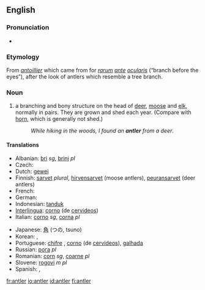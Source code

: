 ==English==
{{wikipedia}}

===Pronunciation===
*{{audio|en-us-antler.ogg|Audio (US)}}

===Etymology===
From {{F.}} ''[[antoillier]]'' which came from {{L.}} for ''[[rarum]] [[ante]] [[ocularis]]'' (“branch before the eyes”), after the look of antlers which resemble a tree branch.

===Noun===
{{en-noun}}

# a branching and bony structure on the head of [[deer]], [[moose]] and [[elk]], normally in pairs. They are grown and shed each year. (Compare with [[horn]], which is generally not shed.)
#:''While hiking in the woods, I found an '''antler''' from a deer''.

====Translations====
{{trans-top|bony structure on the head of deer, moose and elk}}
*Albanian: [[bri]] ''sg'', [[brinj]] ''pl''
* Czech: {{t-|cs|paroh|m}}
*Dutch: [[gewei]] {{n}}
*Finnish: [[sarvet]] ''plural'', [[hirvensarvet]] (moose antlers), [[peuransarvet]] (deer antlers)
* French: {{t+|fr|bois|m}}
* German: {{t+|de|Geweih|n}}
*Indonesian: [[tanduk]]
*[[Interlingua]]: [[corno]] (de [[cervideo]]s)
*Italian: [[corno]] ''sg'', [[corna]] ''pl''
{{trans-mid}}
*Japanese: [[角]] (つの, tsuno)
*Korean: {{t-|ko|가지뿔|tr=gajippul|sc=Hang}}, {{t-|ko|뿔|tr=ppul|sc=Hang}}
*Portuguese: [[chifre]] {{m}}, [[corno]] {{m}} (de [[cervídeo]]s), [[galhada]] {{f}}
*Russian: [[рога]] ''pl''
*Romanian: [[corn]] ''sg'', [[coarne]] ''pl''
*Slovene: [[rogovi]] ''m pl''
*Spanish: {{t-|es|cornamenta|f}}, {{t+|es|asta|f}}
{{trans-bottom}}

[[fr:antler]]
[[io:antler]]
[[id:antler]]
[[fi:antler]]